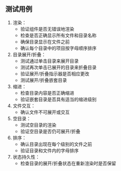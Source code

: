 ## 测试用例

1. 渲染：
   * 验证组件是否无错误地渲染
   * 检查是否正确显示所有文件和目录名称
   * 确保目录显示在文件之前
   * 确认每个目录中的项目按字母顺序排序
2. 目录展开/折叠：
   * 测试通过单击目录来展开目录
   * 测试再次单击已展开的目录来折叠目录
   * 验证展开/折叠指示器是否相应更改
   * 测试展开/折叠嵌套目录
3. 缩进：
   * 检查目录内容是否正确缩进
   * 验证嵌套目录是否具有适当的缩进级别
4. 文件交互：
   * 确认文件不可展开或交互
5. 空目录：
   * 测试空目录的渲染
   * 验证空目录是否仍可展开/折叠
6. 排序：
   * 确认目录出现在每个级别的文件之前
   * 验证目录和文件内的字母排序
7. 状态持久性：
   * 检查目录的展开/折叠状态在重新渲染时是否保留
